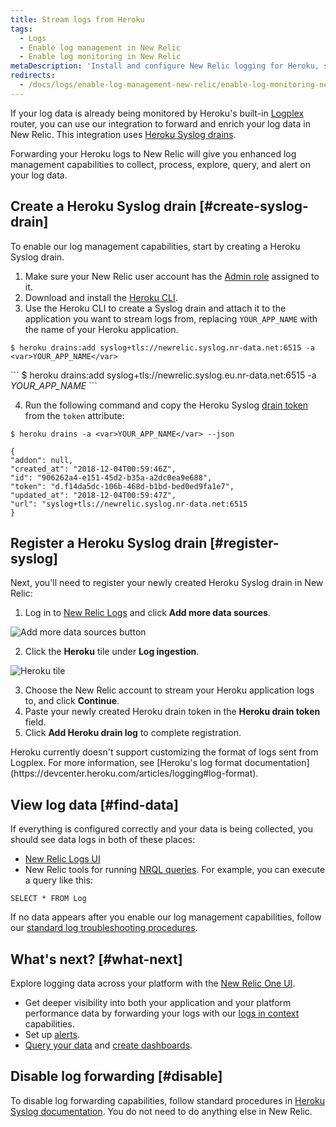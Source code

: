 ```yaml
---
title: Stream logs from Heroku
tags:
  - Logs
  - Enable log management in New Relic
  - Enable log monitoring in New Relic
metaDescription: 'Install and configure New Relic logging for Heroku, so you can use enhanced log management capabilities.'
redirects:
  - /docs/logs/enable-log-management-new-relic/enable-log-monitoring-new-relic/heroku-log-forwarding/
---
```


If your log data is already being monitored by Heroku's built-in [Logplex](https://devcenter.heroku.com/articles/logplex) router, you can use our integration to forward and enrich your log data in New Relic. This integration uses [Heroku Syslog drains](https://devcenter.heroku.com/articles/log-drains#syslog-drains).

Forwarding your Heroku logs to New Relic will give you enhanced log management capabilities to collect, process, explore, query, and alert on your log data.

## Create a Heroku Syslog drain [#create-syslog-drain]

To enable our log management capabilities, start by creating a Heroku Syslog drain.

1. Make sure your New Relic user account has the [Admin role](/docs/accounts/original-accounts-billing/original-users-roles/users-roles-original-user-model/#roles) assigned to it.
2. Download and install the [Heroku CLI](https://devcenter.heroku.com/articles/heroku-cli#download-and-install).
3. Use the Heroku CLI to create a Syslog drain and attach it to the application you want to stream logs from, replacing `YOUR_APP_NAME` with the name of your Heroku application.

  ```
  $ heroku drains:add syslog+tls://newrelic.syslog.nr-data.net:6515 -a <var>YOUR_APP_NAME</var>
  ```

  <Callout variant="important" title="EU Customers should use this instead">
  ```
  $ heroku drains:add syslog+tls://newrelic.syslog.eu.nr-data.net:6515 -a <var>YOUR_APP_NAME</var>
  ```
  </Callout>

4. Run the following command and copy the Heroku Syslog [drain token](https://devcenter.heroku.com/articles/log-drains#drain-tokens) from the `token` attribute:

  ```
  $ heroku drains -a <var>YOUR_APP_NAME</var> --json
  ```

  ```
  {
  "addon": null,
  "created_at": "2018-12-04T00:59:46Z",
  "id": "906262a4-e151-45d2-b35a-a2dc0ea9e688",
  "token": "d.f14da5dc-106b-468d-b1bd-bed0ed9fa1e7",
  "updated_at": "2018-12-04T00:59:47Z",
  "url": "syslog+tls://newrelic.syslog.nr-data.net:6515
  }
  ```

## Register a Heroku Syslog drain [#register-syslog]

Next, you'll need to register your newly created Heroku Syslog drain in New Relic:

1. Log in to [New Relic Logs](https://one.newrelic.com/launcher/logger.log-launcher) and click **Add more data sources**.

  ![Add more data sources button](./images/add-data.png "Add more data sources button")

2. Click the **Heroku** tile under **Log ingestion**.

  ![Heroku tile](./images/heroku-tile.png "Heroku tile")

3. Choose the New Relic account to stream your Heroku application logs to, and click **Continue**.
4. Paste your newly created Heroku drain token in the **Heroku drain token** field.
5. Click **Add Heroku drain log** to complete registration.

<Callout variant="important">
Heroku currently doesn't support customizing the format of logs sent from Logplex. For more information, see [Heroku's log format documentation](https://devcenter.heroku.com/articles/logging#log-format).
</Callout>

## View log data [#find-data]

If everything is configured correctly and your data is being collected, you should see data logs in both of these places:

* [New Relic Logs UI](https://one.newrelic.com/launcher/logger.log-launcher)
* New Relic tools for running [NRQL queries](/docs/chart-builder/use-chart-builder/choose-data/use-advanced-nrql-mode-specify-data). For example, you can execute a query like this:

```
SELECT * FROM Log
```

If no data appears after you enable our log management capabilities, follow our [standard log troubleshooting procedures](/docs/logs/log-management/troubleshooting/no-log-data-appears-ui/).

## What's next? [#what-next]

Explore logging data across your platform with the [New Relic One UI](/docs/logs/log-management/ui-data/use-logs-ui/).

* Get deeper visibility into both your application and your platform performance data by forwarding your logs with our [logs in context](/docs/logs/enable-log-management-new-relic/configure-logs-context/configure-logs-context-apm-agents/) capabilities.
* Set up [alerts](/docs/alerts-applied-intelligence/new-relic-alerts/alert-conditions/create-alert-conditions/).
* [Query your data](/docs/query-your-data/explore-query-data/get-started/introduction-querying-new-relic-data/) and [create dashboards](/docs/query-your-data/explore-query-data/dashboards/introduction-dashboards/).

## Disable log forwarding [#disable]

To disable log forwarding capabilities, follow standard procedures in [Heroku Syslog documentation](https://devcenter.heroku.com/articles/log-drains#syslog-drains). You do not need to do anything else in New Relic.
